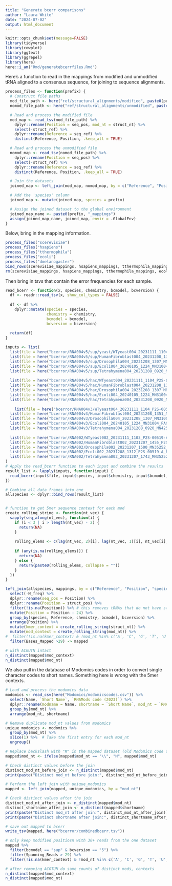 ```yaml
---
title: "Generate bcerr comparisons"
author: "Laura White"
date: "2024-07-02"
output: html_document
---
```

```r
knitr::opts_chunk$set(message=FALSE)
library(tidyverse)
library(cowplot)
library(ggtext)
library(ggrepel)
library(here)
here::i_am("Rmd/generatebcerrfiles.Rmd")
```

Here's a function to read in the mappings from modified and unmodified tRNA aligned to a consensus sequence, for joining to sequence alignments.
```r
process_files <- function(prefix) {
  # Construct file paths
  mod_file_path <- here("ref/structural_alignments/modified", paste0(prefix, ".mods.seq2structure.tsv"))
  nomod_file_path <- here("ref/structural_alignments/unmodified", paste0(prefix, ".seq2structure.tsv"))

  # Read and process the modified file
  mod_map <- read_tsv(mod_file_path) %>%
    dplyr::rename(Position = seq_pos, mod_nt = struct_nt) %>%
    select(-struct_ref) %>%
    dplyr::rename(Reference = seq_ref) %>%
    distinct(Reference, Position, .keep_all = TRUE)

  # Read and process the unmodified file
  nomod_map <- read_tsv(nomod_file_path) %>%
    dplyr::rename(Position = seq_pos) %>%
    select(-struct_ref) %>%
    dplyr::rename(Reference = seq_ref) %>%
    distinct(Reference, Position, .keep_all = TRUE)

  # Join the datasets
  joined_map <- left_join(mod_map, nomod_map, by = c("Reference", "Position", "struct_pos"))

  # Add the 'species' column
  joined_map <- mutate(joined_map, species = prefix)

  # Assign the joined dataset to the global environment
  joined_map_name <- paste0(prefix, "_mappings")
  assign(joined_map_name, joined_map, envir = .GlobalEnv)
}
```

Below, bring in the mapping information.
```r
process_files("scerevisiae")
process_files("hsapiens")
process_files("tthermophila")
process_files("ecoli")
process_files("dmelanogaster")
bind_rows(scerevisiae_mappings, hsapiens_mappings, tthermophila_mappings, ecoli_mappings, dmelanogaster_mappings) -> mappings
rm(scerevisiae_mappings, hsapiens_mappings, tthermophila_mappings, ecoli_mappings, dmelanogaster_mappings)
```

Then bring in tsvs that contain the error frequencies for each sample.
```r
read_bcerr <- function(x, species, chemistry, bcmodel, bcversion) {
  df <- readr::read_tsv(x, show_col_types = FALSE)
  
  df <- df %>%
    dplyr::mutate(species = species,
                  chemistry = chemistry,
                  bcmodel = bcmodel,
                  bcversion = bcversion)
  
  return(df)
}

inputs <- list(
  list(file = here("bcerror/RNA004v5/sup/yeast/WTyeast004_20231111_1104_P2S-00519-B_PAQ47538_fa3726ec.rna004_130bps_sup@v5.0.0.tsv"), species = "scerevisiae", chemistry = "004", bcmodel = "sup", bcversion = "5"),
  list(file = here("bcerror/RNA004v5/sup/HumanFibroblast004_20231208_1351_MN42516_FAX71838_b8f7b990.rna004_130bps_sup@v5.0.0.tsv"), species = "hsapiens", chemistry = "004", bcmodel = "sup", bcversion = "5"),
  list(file = here("bcerror/RNA004v5/sup/Drosophila004_20231208_1307_MN31004_FAX73799_72c200e4.rna004_130bps_sup@v5.0.0.tsv"), species = "dmelanogaster", chemistry = "004", bcmodel = "sup", bcversion = "5"),
  list(file = here("bcerror/RNA004v5/sup/Ecoli004_20240105_1224_MN31004_FAX73799_1fe84761.rna004_130bps_sup@v5.0.0.tsv"), species = "ecoli", chemistry = "004", bcmodel = "sup", bcversion = "5"),
  list(file = here("bcerror/RNA004v5/sup/Tetrahymena004_20231208_0920_MN42516_FAX71838_a244513d.rna004_130bps_sup@v5.0.0.tsv"), species = "tthermophila", chemistry = "004", bcmodel = "sup", bcversion = "5"),
  
  list(file = here("bcerror/RNA004v5/hac/WTyeast004_20231111_1104_P2S-00519-B_PAQ47538_fa3726ec.rna004_130bps_hac@v5.0.0.tsv"), species = "scerevisiae", chemistry = "004", bcmodel = "hac", bcversion = "5"),
  list(file = here("bcerror/RNA004v5/hac/HumanFibroblast004_20231208_1351_MN42516_FAX71838_b8f7b990.rna004_130bps_hac@v5.0.0.tsv"), species = "hsapiens", chemistry = "004", bcmodel = "hac", bcversion = "5"),
  list(file = here("bcerror/RNA004v5/hac/Drosophila004_20231208_1307_MN31004_FAX73799_72c200e4.rna004_130bps_hac@v5.0.0.tsv"), species = "dmelanogaster", chemistry = "004", bcmodel = "hac", bcversion = "5"),
  list(file = here("bcerror/RNA004v5/hac/Ecoli004_20240105_1224_MN31004_FAX73799_1fe84761.rna004_130bps_hac@v5.0.0.tsv"), species = "ecoli", chemistry = "004", bcmodel = "hac", bcversion = "5"),
  list(file = here("bcerror/RNA004v5/hac/Tetrahymena004_20231208_0920_MN42516_FAX71838_a244513d.rna004_130bps_hac@v5.0.0.tsv"), species = "tthermophila", chemistry = "004", bcmodel = "hac", bcversion = "5"),
  
    list(file = here("bcerror/RNA004v3/WTyeast004_20231111_1104_P2S-00519-B_PAQ47538_fa3726ec.rna004_130bps_sup@v3.0.1.tsv"), species = "scerevisiae", chemistry = "004", bcmodel = "sup", bcversion = "3"),
  list(file = here("bcerror/RNA004v3/HumanFibroblast004_20231208_1351_MN42516_FAX71838_b8f7b990.rna004_130bps_sup@v3.0.1.tsv"), species = "hsapiens", chemistry = "004", bcmodel = "sup", bcversion = "3"),
  list(file = here("bcerror/RNA004v3/Drosophila004_20231208_1307_MN31004_FAX73799_72c200e4.rna004_130bps_sup@v3.0.1.tsv"), species = "dmelanogaster", chemistry = "004", bcmodel = "sup", bcversion = "3"),
  list(file = here("bcerror/RNA004v3/Ecoli004_20240105_1224_MN31004_FAX73799_1fe84761.rna004_130bps_sup@v3.0.1.tsv"), species = "ecoli", chemistry = "004", bcmodel = "sup", bcversion = "3"),
  list(file = here("bcerror/RNA004v3/Tetrahymena004_20231208_0920_MN42516_FAX71838_a244513d.rna004_130bps_sup@v3.0.1.tsv"), species = "tthermophila", chemistry = "004", bcmodel = "sup", bcversion = "3"),
  
  list(file = here("bcerror/RNA002/WTyeast002_20231111_1103_P2S-00519-A_PAS43478_1fa49e43.rna002_70bps_hac@v3.tsv"), species = "scerevisiae", chemistry = "002", bcmodel = "hac", bcversion = "1"),
  list(file = here("bcerror/RNA002/HumanFibroblast002_20231207_1455_P2S-00519-B_PAS29437_b7f6c4bd.rna002_70bps_hac@v3.tsv"), species = "hsapiens", chemistry = "002", bcmodel = "hac", bcversion = "1"),
  list(file = here("bcerror/RNA002/Drosophila002_20231207_1500_MN35252_FAX30455_48242de2.rna002_70bps_hac@v3.tsv"), species = "dmelanogaster", chemistry = "002", bcmodel = "hac", bcversion = "1"),
  list(file = here("bcerror/RNA002/Ecoli002_20231208_1312_P2S-00519-A_PAS44628_9e5214a7.rna002_70bps_hac@v3.tsv"), species = "ecoli", chemistry = "002", bcmodel = "hac", bcversion = "1"),
  list(file = here("bcerror/RNA002/Tetrahymena002_20231207_1743_MN35252_FAX30455_c9f80979.rna002_70bps_hac@v3.tsv"), species = "tthermophila", chemistry = "002", bcmodel = "hac", bcversion = "1")
)
# Apply the read_bcerr function to each input and combine the results
result_list <- lapply(inputs, function(input) {
  read_bcerr(input$file, input$species, input$chemistry, input$bcmodel, input$bcversion)
})

# Combine all data frames into one
allspecies <- dplyr::bind_rows(result_list)


# function to get 5mer sequence context for each mod
create_rolling_string <- function(nt_vec) {
  sapply(seq_along(nt_vec), function(i) {
    if (i < 3 | i > length(nt_vec) - 2) {
      return(NA)
    }
    
    rolling_elems <- c(lag(nt_vec, 2)[i], lag(nt_vec, 1)[i], nt_vec[i], lead(nt_vec, 1)[i], lead(nt_vec, 2)[i])
    
    if (any(is.na(rolling_elems))) {
      return(NA)
    } else {
      return(paste0(rolling_elems, collapse = ""))
    }
  })
}

left_join(allspecies, mappings, by = c("Reference", "Position", "species")) %>%
  select(-N_freq) %>%
  dplyr::rename(seq_pos = Position) %>%
  dplyr::rename(Position = struct_pos) %>%
  filter(!is.na(Position)) %>% # this removes tRNAs that do not have structural info in the mappings df
  mutate(Position = Position - 24) %>%
  group_by(species, Reference, chemistry, bcmodel, bcversion) %>%
  arrange(Position) %>%
  mutate(kmer_context = create_rolling_string(struct_nt)) %>%
  mutate(mod_context = create_rolling_string(mod_nt)) %>%
#  filter(!is.na(kmer_context) & !mod_nt %in% c('A', 'C', 'G', 'T', 'U', 'N')) %>% # only keep positions with modifications 
  filter(Bases_Mapped >29) -> mapped

# with ACGUTN intact
n_distinct(mapped$mod_context)
n_distinct(mapped$mod_nt)
```

We also pull in the database of Modomics codes in order to convert single character codes to short names.
Something here is wrong with the 5mer contexts.
```r
# Load and process the modomics data
modomics <- read_csv(here("Modomics/modomicscodes.csv")) %>%
  select(Name, `Short Name`, `RNAMods code (2023)`) %>%
  dplyr::rename(modname = Name, shortname = `Short Name`, mod_nt = `RNAMods code (2023)`) %>%
  group_by(mod_nt) %>%
  arrange(mod_nt, shortname)

# Remove duplicate mod_nt values from modomics
unique_modomics <- modomics %>%
  group_by(mod_nt) %>%
  slice(1) %>%  # Take the first entry for each mod_nt
  ungroup()

# Replace backslash with "Ħ" in the mapped dataset (old Modomics code usage)
mapped$mod_nt <- ifelse(mapped$mod_nt == "\\", "Ħ", mapped$mod_nt)

# Check distinct values before the join
distinct_mod_nt_before_join <- n_distinct(mapped$mod_nt)
print(paste("Distinct mod_nt before join:", distinct_mod_nt_before_join))

# Perform the left join with unique_modomics
mapped <- left_join(mapped, unique_modomics, by = "mod_nt")

# Check distinct values after the join
distinct_mod_nt_after_join <- n_distinct(mapped$mod_nt)
distinct_shortname_after_join <- n_distinct(mapped$shortname)
print(paste("Distinct mod_nt after join:", distinct_mod_nt_after_join))
print(paste("Distinct shortname after join:", distinct_shortname_after_join))

# save out mapped to bcerr
write_tsv(mapped, here("bcerror/combinedbcerr.tsv"))

# only keep modified positiosn with 30+ reads from the one dataset
mapped %>%
  filter(bcmodel == "sup" & bcversion == "5") %>%
  filter(Spanning_Reads > 29) %>%
  filter(!is.na(kmer_context) & !mod_nt %in% c('A', 'C', 'G', 'T', 'U', 'N')) -> mapped

# after removing ACGTUN do same counts of distinct mods, contexts
n_distinct(mapped$mod_context)
n_distinct(mapped$mod_nt)
```


